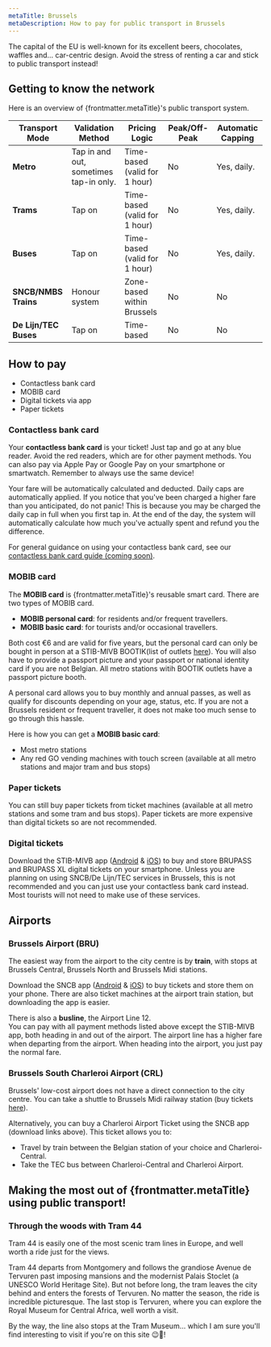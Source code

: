 ```yaml
---
metaTitle: Brussels
metaDescription: How to pay for public transport in Brussels
---
```


The capital of the EU is well-known for its excellent beers, chocolates, waffles and... car-centric design. 
Avoid the stress of renting a car and stick to public transport instead! 

## Getting to know the network

Here is an overview of {frontmatter.metaTitle}'s public transport system.

| **Transport Mode**         | **Validation Method** | **Pricing Logic**          | **Peak/Off-Peak**         | **Automatic Capping**     |
|-----------------------------|-----------------------------|----------------------------|---------------------------|---------------------------|
| **Metro**| Tap in and out, sometimes tap-in only.| Time-based (valid for 1 hour) | No | Yes, daily. |
| **Trams**| Tap on| Time-based (valid for 1 hour) | No | Yes, daily. |
| **Buses**| Tap on| Time-based (valid for 1 hour) | No | Yes, daily. |
| **SNCB/NMBS Trains**| Honour system | Zone-based within Brussels | No | No |
| **De Lijn/TEC Buses**| Tap on | Time-based | No | No |

## How to pay
- Contactless bank card
- MOBIB card
- Digital tickets via app
- Paper tickets

### **Contactless bank card**
Your **contactless bank card** is your ticket! Just tap and go at any blue reader. Avoid the red readers, which are for other payment methods. 
You can also pay via Apple Pay or Google Pay on your smartphone or smartwatch. Remember to always use the same device! 

Your fare will be automatically calculated and deducted. Daily caps are automatically applied. If you notice that you've been charged a higher fare than you anticipated, do not panic! 
This is because you may be charged the daily cap in full when you first tap in. At the end of the day, the system will automatically calculate how much you've actually spent and refund you the difference. 

For general guidance on using your contactless bank card, see our [contactless bank card guide (coming soon)](URL).

<div style={{ 
  float: 'right', 
  margin: '0 0 1em 1em', 
  maxWidth: '300px',
  '@media (max-width: 768px)': {
    float: 'none',
    margin: '1em 0',
    maxWidth: '100%'
  }
}}>
<Figure 
  src="/cities/europe/belgium/brussels/metro-turnstile.jpg"
  alt="Example of payment readers in the Brussels metro"
  caption="Use the blue reader for contactless and the red reader for MOBIB"
/>
</div>

### MOBIB card
The **MOBIB card** is {frontmatter.metaTitle}'s reusable smart card. There are two types of MOBIB card. 
- **MOBIB personal card**: for residents and/or frequent travellers.
- **MOBIB basic card**: for tourists and/or occasional travellers. 

Both cost €6 and are valid for five years, but the personal card can only be bought in person at a STIB-MIVB BOOTIK(list of outlets [here](https://stib-mivb.be/article.html?l=en&_guid=30d93c3b-2b83-3410-94b5-eec92fbd03ff#contentBodyList0)).
You will also have to provide a passport picture and your passport or national identity card if you are not Belgian. All metro stations witih BOOTIK outlets have a passport picture booth. 

A personal card allows you to buy monthly and annual passes, as well as qualify for discounts depending on your age, status, etc. 
If you are not a Brussels resident or frequent traveller, it does not make too much sense to go through this hassle. 

Here is how you can get a **MOBIB basic card**:
- Most metro stations
- Any red GO vending machines with touch screen (available at all metro stations and major tram and bus stops)

<div style={{ 
  float: 'right', 
  margin: '0 0 1em 1em', 
  maxWidth: '300px',
  '@media (max-width: 768px)': {
    float: 'none',
    margin: '1em 0',
    maxWidth: '100%'
  }
}}>
<Figure 
  src="/cities/europe/belgium/brussels/red-go-ticket-machine.jpg"
  alt="Red and blue ticket machines in Brussels"
  caption="You can only buy your MOBIB card at the red ticket machines"
/>
</div>

### Paper tickets
You can still buy paper tickets from ticket machines (available at all metro stations and some tram and bus stops). 
Paper tickets are more expensive than digital tickets so are not recommended. 

### Digital tickets
Download the STIB-MIVB app ([Android](https://play.google.com/store/apps/details?id=be.stib.mivb.mobile&hl=fr) & [iOS](https://apps.apple.com/be/app/stib-mivb/id1325048789?l=fr-FR)) to buy and store BRUPASS and BRUPASS XL digital tickets on your smartphone.
Unless you are planning on using SNCB/De Lijn/TEC services in Brussels, this is not recommended and you can just use your contactless bank card instead. 
Most tourists will not need to make use of these services. 

## Airports

### Brussels Airport (BRU)
The easiest way from the airport to the city centre is by **train**, with stops at Brussels Central, Brussels North and Brussels Midi stations. 

Download the SNCB app ([Android](https://play.google.com/store/apps/details?id=be.sncbnmbs.b2cmobapp) & [iOS](https://apps.apple.com/app/id1504870215)) to buy tickets and store them on your phone.
There are also ticket machines at the airport train station, but downloading the app is easier. 

There is also a **busline**, the Airport Line 12.  
You can pay with all payment methods listed above except the STIB-MIVB app, both heading in and out of the airport. 
The airport line has a higher fare when departing from the airport. When heading into the airport, you just pay the normal fare.

### Brussels South Charleroi Airport (CRL)
Brussels' low-cost airport does not have a direct connection to the city centre. 
You can take a shuttle to Brussels Midi railway station (buy tickets [here](https://www.flibco.com/en/shuttle/bus-brussels-charleroi-airport)).

Alternatively, you can buy a Charleroi Airport Ticket using the SNCB app (download links above). This ticket allows you to:
- Travel by train between the Belgian station of your choice and Charleroi-Central.
- Take the TEC bus between Charleroi-Central and Charleroi Airport.

## Making the most out of {frontmatter.metaTitle} using public transport!

### **Through the woods with Tram 44**  
Tram 44 is easily one of the most scenic tram lines in Europe, and well worth a ride just for the views. 

Tram 44 departs from Montgomery and follows the grandiose Avenue de Tervuren past imposing mansions and the modernist Palais Stoclet (a UNESCO World Heritage Site).
But not before long, the tram leaves the city behind and enters the forests of Tervuren. No matter the season, the ride is incredible picturesque. 
The last stop is Tervuren, where you can explore the Royal Museum for Central Africa, well worth a visit. 

By the way, the line also stops at the Tram Museum... which I am sure you'll find interesting to visit if you're on this site 😉🚋!

<Figure 
  src="/cities/europe/belgium/brussels/tram-44.jpg"
  alt="modify alt"
  caption="Tram 44 going through the forest on its way to the Central Africa Museum"
/> 
